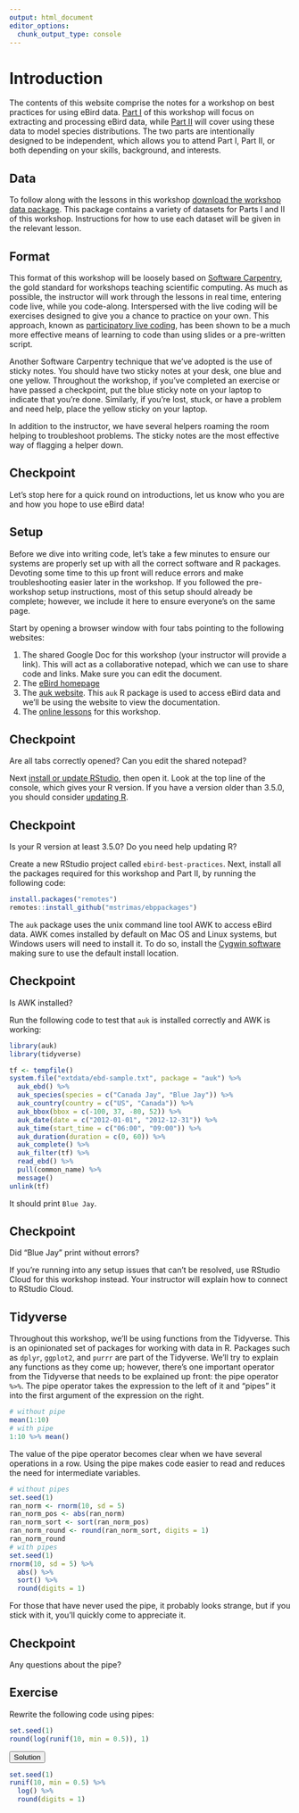 ```yaml
---
output: html_document
editor_options: 
  chunk_output_type: console
---
```


# Introduction {#intro}

The contents of this website comprise the notes for a workshop on best practices for using eBird data. [Part I](#ebird-intro) of this workshop will focus on extracting and processing eBird data, while [Part II](#model-intro) will cover using these data to model species distributions. The two parts are intentionally designed to be independent, which allows you to attend Part I, Part II, or both depending on your skills, background, and interests.

## Data {#intro-data}

To follow along with the lessons in this workshop [download the workshop data package](https://github.com/mstrimas/ebp-workshop/raw/master/raw-data/ebp-workshop-data.zip). This package contains a variety of datasets for Parts I and II of this workshop. Instructions for how to use each dataset will be given in the relevant lesson.

## Format {#intro-format}

This format of this workshop will be loosely based on [Software Carpentry](https://software-carpentry.org/), the gold standard for workshops teaching scientific computing. As much as possible, the instructor will work through the lessons in real time, entering code live, while you code-along. Interspersed with the live coding will be exercises designed to give you a chance to practice on your own. This approach, known as [participatory live coding](https://carpentries.github.io/instructor-training/14-live/), has been shown to be a much more effective means of learning to code than using slides or a pre-written script.

Another Software Carpentry technique that we've adopted is the use of sticky notes. You should have two sticky notes at your desk, one blue and one yellow. Throughout the workshop, if you've completed an exercise or have passed a checkpoint, put the blue sticky note on your laptop to indicate that you're done. Similarly, if you're lost, stuck, or have a problem and need help, place the yellow sticky on your laptop.

In addition to the instructor, we have several helpers roaming the room helping to troubleshoot problems. The sticky notes are the most effective way of flagging a helper down.

<div class="checkpoint">
  <h2>Checkpoint</h2>
  Let's stop here for a quick round on introductions, let us know who you are and how you hope to use eBird data!
</div>

## Setup {#intro-setup}

Before we dive into writing code, let's take a few minutes to ensure our systems are properly set up with all the correct software and R packages. Devoting some time to this up front will reduce errors and make troubleshooting easier later in the workshop. If you followed the pre-workshop setup instructions, most of this setup should already be complete; however, we include it here to ensure everyone's on the same page.

Start by opening a browser window with four tabs pointing to the following websites:

1. The shared Google Doc for this workshop (your instructor will provide a link). This will act as a collaborative notepad, which we can use to share code and links. Make sure you can edit the document.
2. The [eBird homepage](https://ebird.org)
3. The [auk website](https://cornelllabofornithology.github.io/auk/). This `auk` R package is used to access eBird data and we'll be using the website to view the documentation.
4. The [online lessons](http://strimas.com/ebp-workshop) for this workshop.

<div class="checkpoint">
  <h2>Checkpoint</h2>
  Are all tabs correctly opened? Can you edit the shared notepad?
</div>

Next [install or update RStudio](https://www.rstudio.com/products/rstudio/download/#download), then open it. Look at the top line of the console, which gives your R version. If you have a version older than 3.5.0, you should consider [updating R](https://cloud.r-project.org/). 

<div class="checkpoint">
  <h2>Checkpoint</h2>
  Is your R version at least 3.5.0? Do you need help updating R?
</div>

Create a new RStudio project called `ebird-best-practices`. Next, install all the packages required for this workshop and Part II, by running the following code:

```r
install.packages("remotes")
remotes::install_github("mstrimas/ebppackages")
```

The `auk` package uses the unix command line tool AWK to access eBird data. AWK comes installed by default on Mac OS and Linux systems, but Windows users will need to install it. To do so, install the [Cygwin software](https://cygwin.com/install.html) making sure to use the default install location.

<div class="checkpoint">
  <h2>Checkpoint</h2>
  Is AWK installed?
</div>

Run the following code to test that `auk` is installed correctly and AWK is working:

```r
library(auk)
library(tidyverse)

tf <- tempfile()
system.file("extdata/ebd-sample.txt", package = "auk") %>% 
  auk_ebd() %>%
  auk_species(species = c("Canada Jay", "Blue Jay")) %>%
  auk_country(country = c("US", "Canada")) %>%
  auk_bbox(bbox = c(-100, 37, -80, 52)) %>%
  auk_date(date = c("2012-01-01", "2012-12-31")) %>%
  auk_time(start_time = c("06:00", "09:00")) %>%
  auk_duration(duration = c(0, 60)) %>%
  auk_complete() %>% 
  auk_filter(tf) %>% 
  read_ebd() %>% 
  pull(common_name) %>% 
  message()
unlink(tf)
```

It should print `Blue Jay`.

<div class="checkpoint">
  <h2>Checkpoint</h2>
  Did "Blue Jay" print without errors?
</div>

If you're running into any setup issues that can't be resolved, use RStudio Cloud for this workshop instead. Your instructor will explain how to connect to RStudio Cloud.

## Tidyverse {#intro-tidyverse}

Throughout this workshop, we'll be using functions from the Tidyverse. This is an opinionated set of packages for working with data in R. Packages such as `dplyr`, `ggplot2`, and `purrr` are part of the Tidyverse. We'll try to explain any functions as they come up; however, there's one important operator from the Tidyverse that needs to be explained up front: the pipe operator `%>%`. The pipe operator takes the expression to the left of it and "pipes" it into the first argument of the expression on the right.

```r
# without pipe
mean(1:10)
# with pipe
1:10 %>% mean()
```

The value of the pipe operator becomes clear when we have several operations in a row. Using the pipe makes code easier to read and reduces the need for intermediate variables. 

```r
# without pipes
set.seed(1)
ran_norm <- rnorm(10, sd = 5)
ran_norm_pos <- abs(ran_norm)
ran_norm_sort <- sort(ran_norm_pos)
ran_norm_round <- round(ran_norm_sort, digits = 1)
ran_norm_round
# with pipes
set.seed(1)
rnorm(10, sd = 5) %>% 
  abs() %>% 
  sort() %>% 
  round(digits = 1)
```

For those that have never used the pipe, it probably looks strange, but if you stick with it, you'll quickly come to appreciate it.

<div class="checkpoint">
  <h2>Checkpoint</h2>
  Any questions about the pipe?
</div>

<div class="exercise">
  <h2>Exercise</h2>
  Rewrite the following code using pipes:

```r
set.seed(1)
round(log(runif(10, min = 0.5)), 1)
```

<button class="solution">Solution</button>
<div class="solution-content">

```r
set.seed(1)
runif(10, min = 0.5) %>% 
  log() %>% 
  round(digits = 1)
```

</div>
</div>
